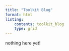 ```yaml
---
title: "Toolkit Blog"
format: html
listing: 
    contents: toolkit_blog
    type: grid
---
```


nothing here yet!